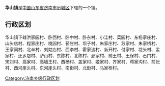 '''华山镇'''是[[中华人民共和国|中国]][[山东省|山东省]][[济南市|济南市]][[历城区|历城区]]下辖的一个镇。

== 行政区划 ==

华山镇下辖洪家园村、卧西村、卧中村、卧东村、小洼村、菜园村、东杨家庄村、山头店村、程家庄村、桃园村、苌庄村、坝子村、朱家庄村、苏家村、朱家桥村、王家闸村、北辛村、刘姑店村、西李村、霍家流村、新开村、付家村、埝头村、孟家村、还乡店村、驴山村、东陈村、北陈村、郅家村、前王村、王保村、石门村、宋刘村、高家村、高墙王村、西杨村、盖家村、姬家村、齐家村、蒋家沟村、前张村、西河崖头村、东河崖头村、南街村、北街村、马家桥村。

{{山东小作品}}

[[Category:济南乡级行政区划|Category:济南乡级行政区划]]